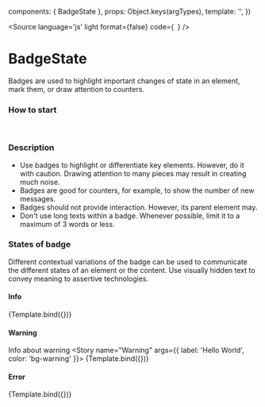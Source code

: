 

<Meta title="Components/BadgeState" component={BadgeState} />

  components: { BadgeState },
  props:      Object.keys(argTypes),
  template:   '<BadgeState v-bind="$props" />',
})

<Source
  language='js'
  light
  format={false}
  code={`
  `}
/>

# BadgeState
Badges are used to highlight important changes of state in an element, mark them, or draw attention to counters.


### How to start

<br/>

### Description

- Use badges to highlight or differentiate key elements. However, do it with caution. Drawing attention to many pieces may result in creating much noise. 
- Badges are good for counters, for example, to show the number of new messages.
- Badges should not provide interaction. However, its parent element may.
- Don't use long texts within a badge. Whenever possible, limit it to a maximum of 3 words or less. 

### States of badge

Different contextual variations of the badge can be used to communicate the different states of an element or the content. Use visually hidden text to convey meaning to assertive technologies.

#### Info
<Canvas>
  <Story
    name="Info"
    args={{
      label: 'Hello world',
      color: 'bg-info'
    }}>
    {Template.bind({})}
  </Story>
  
</Canvas>

#### Warning
Info about warning
<Canvas>
  <Story
    name="Warning"
    args={{
      label: 'Hello World',
      color: 'bg-warning'
    }}>
    {Template.bind({})}
  </Story>
</Canvas>

#### Error

<Canvas>
  <Story
    name="Error"
    args={{
      label: 'Hello World',
      color: 'bg-error'
    }}>
    {Template.bind({})}
  </Story>
</Canvas>

<ArgsTable of={BadgeState} />